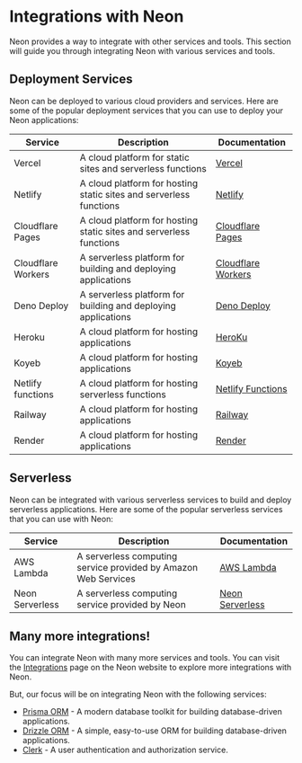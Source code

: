 # Integrations with Neon

Neon provides a way to integrate with other services and tools. This section will guide you through integrating Neon with various services and tools.

## Deployment Services

Neon can be deployed to various cloud providers and services. Here are some of the popular deployment services that you can use to deploy your Neon applications:

| Service | Description | Documentation |
| --- | --- | --- |
| Vercel | A cloud platform for static sites and serverless functions | [Vercel](https://neon.tech/docs/guides/vercel) |
| Netlify | A cloud platform for hosting static sites and serverless functions | [Netlify](https://neon.tech/docs/guides/netlify) |
| Cloudflare Pages | A cloud platform for hosting static sites and serverless functions | [Cloudflare Pages](https://neon.tech/docs/guides/cloudflare-pages) |
| Cloudflare Workers | A serverless platform for building and deploying applications | [Cloudflare Workers](https://neon.tech/docs/guides/cloudflare-workers) |
| Deno Deploy | A serverless platform for building and deploying applications | [Deno Deploy](https://neon.tech/docs/guides/deno) |
| Heroku | A cloud platform for hosting applications | [HeroKu](https://neon.tech/docs/guides/heroku) |
| Koyeb | A cloud platform for hosting applications | [Koyeb](https://neon.tech/docs/guides/koyeb) |
| Netlify functions | A cloud platform for hosting serverless functions | [Netlify Functions](https://neon.tech/docs/guides/netlify-functions) |
| Railway | A cloud platform for hosting applications | [Railway](https://neon.tech/docs/guides/railway) |
| Render | A cloud platform for hosting applications | [Render](https://neon.tech/docs/guides/render) |

## Serverless

Neon can be integrated with various serverless services to build and deploy serverless applications. Here are some of the popular serverless services that you can use with Neon:

| Service | Description | Documentation |
| --- | --- | --- |
| AWS Lambda | A serverless computing service provided by Amazon Web Services | [AWS Lambda](https://neon.tech/docs/guides/aws-lambda) |
| Neon Serverless | A serverless computing service provided by Neon | [Neon Serverless](https://neon.tech/docs/serverless/serverless-driver) |

## Many more integrations!

You can integrate Neon with many more services and tools. You can visit the [Integrations](https://neon.tech/docs/guides/integrations) page on the Neon website to explore more integrations with Neon.

But, our focus will be on integrating Neon with the following services:
- [Prisma ORM](https://neon.tech/docs/guides/prisma) - A modern database toolkit for building database-driven applications.
- [Drizzle ORM](https://neon.tech/docs/guides/drizzle-migrations) - A simple, easy-to-use ORM for building database-driven applications.
- [Clerk](https://neon.tech/docs/guides/auth-clerk) - A user authentication and authorization service.